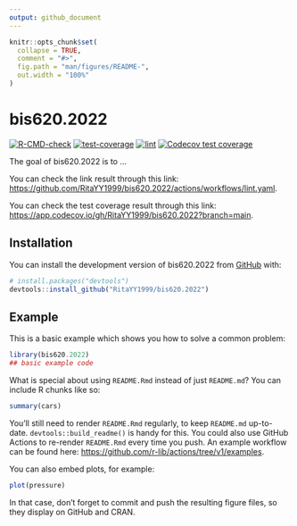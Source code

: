```yaml
---
output: github_document
---
```


<!-- README.md is generated from README.Rmd. Please edit that file -->

```r
knitr::opts_chunk$set(
  collapse = TRUE,
  comment = "#>",
  fig.path = "man/figures/README-",
  out.width = "100%"
)
```

# bis620.2022

<!-- badges: start -->
[![R-CMD-check](https://github.com/RitaYY1999/bis620.2022/actions/workflows/R-CMD-check.yaml/badge.svg)](https://github.com/RitaYY1999/bis620.2022/actions/workflows/R-CMD-check.yaml)
[![test-coverage](https://github.com/RitaYY1999/bis620.2022/actions/workflows/test-coverage.yaml/badge.svg)](https://github.com/RitaYY1999/bis620.2022/actions/workflows/test-coverage.yaml)
[![lint](https://github.com/RitaYY1999/bis620.2022/actions/workflows/lint.yaml/badge.svg)](https://github.com/RitaYY1999/bis620.2022/actions/workflows/lint.yaml)
[![Codecov test coverage](https://codecov.io/gh/RitaYY1999/bis620.2022/branch/main/graph/badge.svg)](https://app.codecov.io/gh/RitaYY1999/bis620.2022?branch=main)
<!-- badges: end -->

The goal of bis620.2022 is to ...

You can check the link result through this link: 
<https://github.com/RitaYY1999/bis620.2022/actions/workflows/lint.yaml>.

You can check the test coverage result through this link:
<https://app.codecov.io/gh/RitaYY1999/bis620.2022?branch=main>.

## Installation

You can install the development version of bis620.2022 from [GitHub](https://github.com/) with:

``` r
# install.packages("devtools")
devtools::install_github("RitaYY1999/bis620.2022")
```

## Example

This is a basic example which shows you how to solve a common problem:

```r
library(bis620.2022)
## basic example code
```

What is special about using `README.Rmd` instead of just `README.md`? You can include R chunks like so:

```r
summary(cars)
```

You'll still need to render `README.Rmd` regularly, to keep `README.md` up-to-date. `devtools::build_readme()` is handy for this. You could also use GitHub Actions to re-render `README.Rmd` every time you push. An example workflow can be found here: <https://github.com/r-lib/actions/tree/v1/examples>.

You can also embed plots, for example:

```r
plot(pressure)
```

In that case, don't forget to commit and push the resulting figure files, so they display on GitHub and CRAN.
